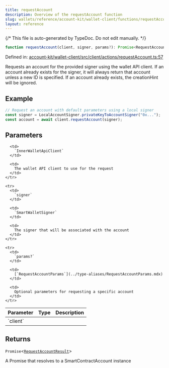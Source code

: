 ```yaml
---
title: requestAccount
description: Overview of the requestAccount function
slug: wallets/reference/account-kit/wallet-client/functions/requestAccount
layout: reference
---
```


{/* This file is auto-generated by TypeDoc. Do not edit manually. */}

```ts
function requestAccount(client, signer, params?): Promise<RequestAccountResult>;
```

Defined in: [account-kit/wallet-client/src/client/actions/requestAccount.ts:57](https://github.com/alchemyplatform/aa-sdk/blob/17aad1f572375d42a06c7e3238078a88a435d459/account-kit/wallet-client/src/client/actions/requestAccount.ts#L57)

Requests an account for the provided signer using the wallet API client.
If an account already exists for the signer, it will always return that account unless a new ID is specified.
If an account already exists, the creationHint will be ignored.

## Example

```ts
// Request an account with default parameters using a local signer
const signer = LocalAccountSigner.privateKeyToAccountSigner("0x...");
const account = await client.requestAccount(signer);
```

## Parameters

<table>
  <thead>
    <tr>
      <th align="left">Parameter</th>
      <th align="left">Type</th>
      <th align="left">Description</th>
    </tr>
  </thead>

  <tbody>
    <tr>
      <td>
        `client`
      </td>

      <td>
        `InnerWalletApiClient`
      </td>

      <td>
        The wallet API client to use for the request
      </td>
    </tr>

    <tr>
      <td>
        `signer`
      </td>

      <td>
        `SmartWalletSigner`
      </td>

      <td>
        The signer that will be associated with the account
      </td>
    </tr>

    <tr>
      <td>
        `params?`
      </td>

      <td>
        [`RequestAccountParams`](../type-aliases/RequestAccountParams.mdx)
      </td>

      <td>
        Optional parameters for requesting a specific account
      </td>
    </tr>

  </tbody>
</table>

## Returns

`Promise`\<[`RequestAccountResult`](../type-aliases/RequestAccountResult.mdx)>

A Promise that resolves to a SmartContractAccount instance
